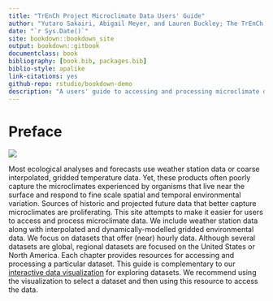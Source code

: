 ```yaml
--- 
title: "TrEnCh Project Microclimate Data Users' Guide"
author: "Yutaro Sakairi, Abigail Meyer, and Lauren Buckley; The TrEnCh Project, University of Washington"
date: "`r Sys.Date()`"
site: bookdown::bookdown_site
output: bookdown::gitbook
documentclass: book
bibliography: [book.bib, packages.bib]
biblio-style: apalike
link-citations: yes
github-repo: rstudio/bookdown-demo
description: "A users' guide to accessing and processing microclimate datasets."
---
```


# Preface
![](figures/TRENCH_Logo.png)

Most ecological analyses and forecasts use weather station data or coarse interpolated, gridded temperature data. Yet, these products often poorly capture the microclimates experienced by organisms that live near the surface and respond to fine scale spatial and temporal environmental variation. Sources of historic and projected future data that better capture microclimates are proliferating. This site attempts to make it easier for users to access and process microclimate data.  We include weather station data along with interpolated and dynamically-modelled gridded environmental data. We focus on datasets that offer (near) hourly data. Although several datasets are global, regional datasets are focused on the United States or North America. Each chapter provides resources for accessing and processing a particular dataset. This guide is complementary to our [interactive data visualization](https://map.trenchproject.com/RShiny_Microclim/) for exploring datasets. We recommend using the visualization to select a dataset and then using this resource to access the data.
